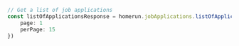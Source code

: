 ```typescript index.ts
// Get a list of job applications
const listOfApplicationsResponse = homerun.jobApplications.listOfApplications({
    page: 1
    perPage: 15
})
```